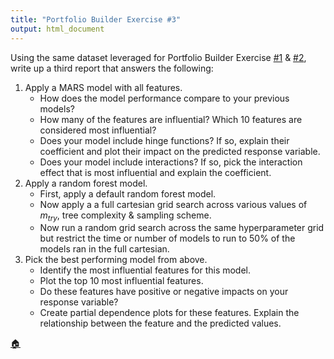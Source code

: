 ```yaml
---
title: "Portfolio Builder Exercise #3"
output: html_document
---
```


Using the same dataset leveraged for Portfolio Builder Exercise [#1](https://misk-data-science.github.io/misk-homl/docs/99x1-portfolio-builder.html) & [#2](https://misk-data-science.github.io/misk-homl/docs/99x2-portfolio-builder.html), write up a third report that answers the following:

1. Apply a MARS model with all features.
   - How does the model performance compare to your previous models?
   - How many of the features are influential? Which 10 features are considered most influential?
   - Does your model include hinge functions? If so, explain their coefficient and plot their impact on the predicted response variable.
   - Does your model include interactions? If so, pick the interaction effect that is most influential and explain the coefficient.
   
2. Apply a random forest model.
   - First, apply a default random forest model.
   - Now apply a a full cartesian grid search across various values of $m_{try}$, tree complexity & sampling scheme.
   - Now run a random grid search across the same hyperparameter grid but restrict the time or number of models to run to 50% of the models ran in the full cartesian.

3. Pick the best performing model from above.
   - Identify the most influential features for this model.
   - Plot the top 10 most influential features.
   - Do these features have positive or negative impacts on your response variable?
   - Create partial dependence plots for these features. Explain the relationship between the feature and the predicted values.

[🏠](https://github.com/misk-data-science/misk-homl)
